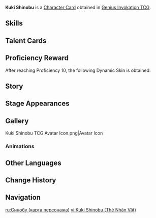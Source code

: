 {{About|the [[Character Card]]|the [[Playable Character]]|Kuki Shinobu}}
{{Genius Invokation TCG Infobox
|title       = Kuki Shinobu
|id          = 001411
|features    = Kuki Shinobu
|image       = Kuki Shinobu Character Card.png
|type        = Character Card
|health      = 10
|element     = Electro
|faction     = Inazuma
|weapon      = Sword
|source1     = Achieve victory in [[Genius Invokation TCG/Stage/Kuki Shinobu/Friendly Fracas|Friendly Fracas (Kuki Shinobu)]]
}}
'''Kuki Shinobu''' is a [[Character Card]] obtained in [[Genius Invokation TCG]].

==Skills==
{{Genius Invokation TCG Skills Table}}

==Talent Cards==
{{Genius Invokation TCG Talent Cards Table}}

==Proficiency Reward==
After reaching Proficiency 10, the following Dynamic Skin is obtained:<br>{{TCG Card|To Ward Weakness|1|golden=1|caption=1}}

==Story==
{{Description|Master of all trades, deputy of the oni.|title="Mender of Tribulations" Kuki Shinobu}}

==Stage Appearances==
{{Genius Invokation TCG Stage Appearances}}

==Gallery==
<gallery>
Kuki Shinobu TCG Avatar Icon.png|Avatar Icon
</gallery>

===Animations===
{{Preview
|size     = 380px
|file1    = Kuki Shinobu Dynamic Skin
|caption  = Dynamic Skin Idle Animation
}}

==Other Languages==
{{Other Languages|Transclude=Kuki Shinobu
|ru=Куки Синобу
}}

==Change History==
{{Change History|4.6}}

==Navigation==
{{Genius Invokation TCG Navbox|Character Card Obtainable}}

[[ru:Синобу (карта персонажа)]]
[[vi:Kuki Shinobu (Thẻ Nhân Vật)]]